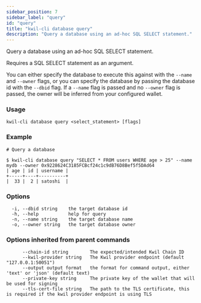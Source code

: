 ```yaml
---
sidebar_position: 7
sidebar_label: "query"
id: "query"
title: "kwil-cli database query"
description: "Query a database using an ad-hoc SQL SELECT statement."
---
```


Query a database using an ad-hoc SQL SELECT statement.
	
Requires a SQL SELECT statement as an argument.

You can either specify the database to execute this against with the `--name` and `--owner` 
flags, or you can specify the database by passing the database id with the `--dbid` flag.  If a `--name`
flag is passed and no `--owner` flag is passed, the owner will be inferred from your configured wallet.

### Usage

```
kwil-cli database query <select_statement> [flags]
```

### Example

```
# Query a database
	
$ kwil-cli database query "SELECT * FROM users WHERE age > 25" --name mydb --owner 0x9228624C3185FCBcf24c1c9dB76D8Bef5f5DAd64
| age | id | username |
+-----+----+----------+
|  33 |  2 | satoshi  |
```

### Options

```
  -i, --dbid string    the target database id
  -h, --help           help for query
  -n, --name string    the target database name
  -o, --owner string   the target database owner
```

### Options inherited from parent commands

```
      --chain-id string        The expected/intended Kwil Chain ID
      --kwil-provider string   The Kwil provider endpoint (default "127.0.0.1:50051")
      --output output format   the format for command output, either 'text' or 'json' (default text)
      --private-key string     The private key of the wallet that will be used for signing
      --tls-cert-file string   The path to the TLS certificate, this is required if the kwil provider endpoint is using TLS
```

